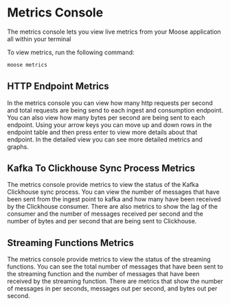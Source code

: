 # Metrics Console

The metrics console lets you view live metrics from your Moose application all within your terminal

To view metrics, run the following command:

```txt filename="Terminal" copy
moose metrics
```

## HTTP Endpoint Metrics

In the metrics console you can view how many http requests per second and total requests are being send to each ingest and consumption endpoint.
You can also view how many bytes per second are being sent to each endpoint. Using your arrow keys you can move up and down rows in the endpoint table and then press enter to view more details about that endpoint.
In the detailed view you can see more detailed metrics and graphs.

## Kafka To Clickhouse Sync Process Metrics

The metrics console provide metrics to view the status of the Kafka Clickhouse sync process.
You can view the number of messages that have been sent from the ingest point to kafka and how many have been received by the Clickhouse consumer.
There are also metrics to show the lag of the consumer and the number of messages received per second and the number of bytes and per second that are being sent to Clickhouse.

## Streaming Functions Metrics

The metrics console provide metrics to view the status of the streaming functions.
You can see the total number of messages that have been sent to the streaming function and the number of messages that have been received by the streaming function.
There are metrics that show the number of messages in per seconds, messages out per second, and bytes out per second.
